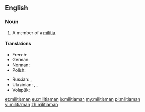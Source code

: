 ==English==

===Noun===
{{en-noun|militiamen}}

# A member of a [[militia]].

====Translations====
{{trans-top|member of a militia}}
* French: {{t+|fr|milicien|m}}
* German: {{t|de|Milizionär|m}}
* Norman: {{t|nrf|milicien|m}}
* Polish: {{t|pl|milicjant|m}}
{{trans-mid}}
* Russian: {{t+|ru|милиционе́р|m}}, {{t+|ru|ополче́нец|m}}
* Ukrainian: {{t|uk|міліціоне́р|m|sc=Cyrl}}, {{t|uk|міліція́нт|m|sc=Cyrl}}, {{t|uk|ополче́нець|m|sc=Cyrl}}
* Volapük: {{qualifier|male or female}} {{t|vo|sifanakomipan}}
{{trans-bottom}}

[[et:militiaman]]
[[eu:militiaman]]
[[io:militiaman]]
[[my:militiaman]]
[[pl:militiaman]]
[[vi:militiaman]]
[[zh:militiaman]]